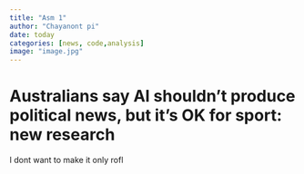 ```yaml
---
title: "Asm 1"
author: "Chayanont pi"
date: today
categories: [news, code,analysis]
image: "image.jpg"
---
```

# Australians say AI shouldn’t produce political news, but it’s OK for sport: new research

I dont want to make it only rofl